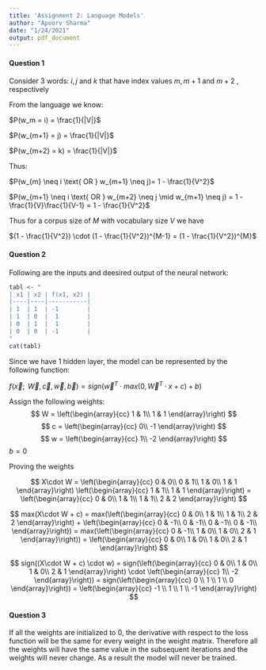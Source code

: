 ---
title: 'Assignment 2: Language Models'
author: "Apoorv Sharma"
date: "1/24/2021"
output: pdf_document
---

#### Question 1
####

Consider 3 words: $i, j$ and $k$ that have index values $m, m+1$ and $m+2$ , respectively

From the language we know:

$P(w_m = i) = \frac{1}{|V|}$

$P(w_{m+1} = j) = \frac{1}{|V|}$

$P(w_{m+2} = k) = \frac{1}{|V|}$

Thus:

$P(w_{m} \neq i \text{ OR } w_{m+1} \neq j)= 1 - \frac{1}{V^2}$

$P(w_{m+1} \neq i \text{ OR } w_{m+2} \neq j \mid w_{m+1} \neq j) = 1 - \frac{1}{V}\frac{1}{V-1} = 1 - \frac{1}{V^2}$

Thus for a corpus size of $M$ with vocabulary size $V$ we have

$(1 - \frac{1}{V^2}) \cdot (1 - \frac{1}{V^2})^{M-1} = (1 - \frac{1}{V^2})^{M}$

#### Question 2\
####

Following are the inputs and deesired output of the neural network:

```{r table2, echo=FALSE, message=FALSE, results='asis', warnings=FALSE}
tabl <- "
| x1 | x2 | f(x1, x2) |
|----|----|-----------|
| 1  | 1  | -1        |
| 1  | 0  |  1        |
| 0  | 1  |  1        |
| 0  | 0  | -1        |
"
cat(tabl)
```

Since we have 1 hidden layer, the model can be represented by the following function:

$f(\vec{x}; \text{ }\vec{W}, \vec{c}, \vec{w}, \vec{b}) = sign(\vec{w}^T \cdot max(0, \vec{W}^T \cdot x + c) + b)$


Assign the following weights:
$$ 
W = 
\left(\begin{array}{cc} 
1 & 1\\
1 & 1
\end{array}\right)
$$
$$ 
c = 
\left(\begin{array}{cc} 
0\\
-1
\end{array}\right)
$$
$$ 
w = 
\left(\begin{array}{cc} 
1\\
-2
\end{array}\right)
$$
$b = 0$

Proving the weights 

$$ 
X\cdot W = 
\left(\begin{array}{cc} 
0 & 0\\ 
0 & 1\\
1 & 0\\
1 & 1
\end{array}\right)
\left(\begin{array}{cc} 
1 & 1\\
1 & 1
\end{array}\right)
= 
\left(\begin{array}{cc} 
0 & 0\\ 
1 & 1\\
1 & 1\\
2 & 2
\end{array}\right)
$$

$$ 
max(X\cdot W + c) = 
max(\left(\begin{array}{cc} 
0 & 0\\ 
1 & 1\\
1 & 1\\
2 & 2
\end{array}\right)
+
\left(\begin{array}{cc} 
0 & -1\\
0 & -1\\
0 & -1\\
0 & -1\\
\end{array}\right))
= 
max(\left(\begin{array}{cc} 
0 & -1\\ 
1 & 0\\
1 & 0\\
2 & 1
\end{array}\right))
=
\left(\begin{array}{cc} 
0 & 0\\ 
1 & 0\\
1 & 0\\
2 & 1
\end{array}\right)
$$

$$
sign((X\cdot W + c) \cdot w) = 
sign(\left(\begin{array}{cc} 
0 & 0\\ 
1 & 0\\
1 & 0\\
2 & 1
\end{array}\right)
\cdot
\left(\begin{array}{cc} 
1\\
-2
\end{array}\right))
=
sign(\left(\begin{array}{cc} 
0 \\
1 \\
1 \\
0
\end{array}\right))
=
\left(\begin{array}{cc} 
-1 \\
1 \\
1 \\
-1
\end{array}\right)
$$

#### Question 3\

If all the weights are initialized to 0, the derivative with respect to the loss function will be the same for every weight in the weight matrix. Therefore all the weights will have the same value in the subsequent iterations and the weights will never change. As a result the model will never be trained.